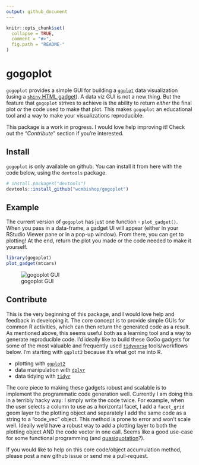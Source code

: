 ```yaml
---
output: github_document
---
```


```r
knitr::opts_chunk$set(
  collapse = TRUE,
  comment = "#>",
  fig.path = "README-"
)
```

# gogoplot

`gogoplot` provides a simple GUI for building a [`ggplot`](http://ggplot2.tidyverse.org) data visualization (using a [`shiny` HTML gadget](https://shiny.rstudio.com/articles/gadgets.html)). A data viz GUI is not a new thing. But the feature that `gogoplot` strives to achieve is the ability to return *either* the final plot *or* the code used to make that plot. This makes `gogoplot` an educational tool and a way to make your visualizations reproducible. 

This package is a work in progress. I would love help improving it! Check out the "*Contribute*" section if you're interested.

## Install
`gogoplot` is only available on github. You can install it from here with the code below, using the `devtools` package.

```r
# install.packages("devtools")
devtools::install_github("wcmbishop/gogoplot")
```

## Example

The current version of `gogoplot` has just one function - `plot_gadget()`. When you pass in a data-frame, a gadget UI will appear (either in your RStudio Viewer pane or in a pop-up window). From there, you can get to plotting! At the end, return the plot you made or the code needed to make it yourself.

```r
library(gogoplot)
plot_gadget(mtcars)
```

![gogoplot GUI](images/gogoplot.png)

## Contribute
This is the very beginning of this package, and I would love help and feedback in developing it. The core concept is to provide simple GUIs for common R activities, which can then return the generated code as a result. As mentioned above, this seems useful both as a learning tool and a way to generate reproducible code. I'd ideally like to build these GoGo gadgets for some of the most valuable and frequently used [`tidyverse`](https://www.tidyverse.org) tools/workflows below. I'm starting with `ggplot2` because it's what got me into R. 

* plotting with [`ggplot2`](http://ggplot2.tidyverse.org)
* data manipulation with [`dplyr`](http://dplyr.tidyverse.org)
* data tidying with [`tidyr`](http://tidyr.tidyverse.org)

The core piece to making these gadgets robust and scalable is to implement the programmatic code generation well. Currently I am doing this in a terribly hacky way: I simply write the code twice. For example, when the user selects a column to use as a horizontal facet, I add a `facet_grid` geom layer to the plotting object and separately I add the same code as a string to a "code_vec" object. This method is prone to error and won't scale well. Ideally we'd have a robust way to add a plotting layer to both the plotting object AND the code vector in one call. Seems like a good use-case for some functional programming (and [quasiquotation](http://dplyr.tidyverse.org/articles/programming.html#quasiquotation)?).

If you would like to help on this core code/object accumulation method, please post a new github issue or send me a pull-request.
